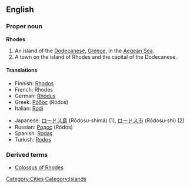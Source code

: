 ==English==
===Proper noun===
'''Rhodes'''

#An island of the [[Dodecanese]], [[Greece]], in the [[Aegean Sea]].
#A town on the island of Rhodes and the capital of the Dodecanese.

====Translations====
{{top}}
*Finnish: [[Rhodos]]
*French: Rhodes
*German: [[Rhodus]] {{n}}
*Greek: [[Ρόδος]] (Ródos)
*Italian: [[Rodi]] {{f}}
{{mid}}
*Japanese: [[ロードス島]] (Rōdosu-shimá) (1), [[ロードス市]] (Rōdosu-shi) (2)
*Russian: [[Родос]] (Ródos) {{m}}
*Spanish: [[Rodas]] {{m}}
*Turkish: [[Rodos]]
{{bottom}}

===Derived terms===
*[[Colossus of Rhodes]]

[[Category:Cities]]
[[Category:Islands]]